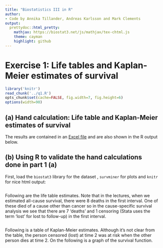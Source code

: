 ```yaml
---
title: "Biostatistics III in R"
author:
- Code by Annika Tillander, Andreas Karlsson and Mark Clements
output:
  prettydoc::html_pretty:
    mathjax: https://biostat3.net/js/mathjax/tex-chtml.js
    theme: cayman
    highlight: github
---
```


# Exercise 1: Life tables and Kaplan-Meier estimates of survival #

```r
library('knitr')
read_chunk('../q1.R')
opts_chunk$set(cache=FALSE, fig.width=7, fig.height=6)
options(width=90)
```

## (a) Hand calculation: Life table and Kaplan-Meier estimates of survival ##

The results are contained in an [Excel file](exercise1.xls) and are also shown in the R
    output below.

## (b) Using R to validate the hand calculations done in part 1 (a) ##

First, load the `biostat3` library for the dataset , `survminer` for plots and `knitr` for nice html output:

```r
```

Following are the life table estimates. Note that in the lectures,
when we estimated all-cause survival, there were 8 deaths in the
first interval. One of these died of a cause other than cancer so in
the cause-specific survival analysis we see that there are 7
‘deaths’ and 1 censoring (Stata uses the term ‘lost’ for lost
to follow-up) in the first interval.

```r
```

Following is a table of Kaplan-Meier estimates. Although it’s not
    clear from the table, the person censored (lost) at time 2 was at
    risk when the other person dies at time 2. On the following is
    a graph of the survival function.

```r
```

